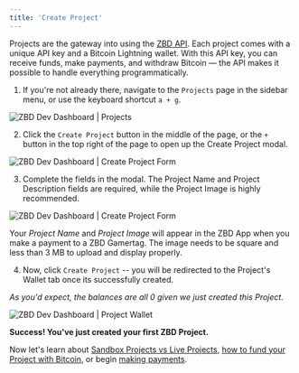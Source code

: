 ```yaml
---
title: 'Create Project'
---
```


Projects are the gateway into using the [ZBD API](/knowledge-base/zebedee-api/overview). Each project comes with a unique API key and a Bitcoin Lightning wallet. With this API key, you can receive funds, make payments, and withdraw Bitcoin — the API makes it possible to handle everything programmatically.

1.  If you're not already there, navigate to the `Projects` page in the sidebar menu, or use the keyboard shortcut `a + g`.

<Frame type="glass" caption="ZBD Dev Dashboard | Projects">
  <img src="/img/v2/projects-default.png" alt="ZBD Dev Dashboard | Projects" />
</Frame>
<br />

2.  Click the `Create Project` button in the middle of the page, or the `+` button in the top right of the page to open up the Create Project modal.

<Frame type="glass" caption="ZBD Dev Dashboard | Create Project Form">
  <img src="/img/v2/projects-create-project.png" alt="ZBD Dev Dashboard | Create Project Form" />
</Frame>
<br />

3.  Complete the fields in the modal. The Project Name and Project Description fields are required, while the Project Image is highly recommended.

<Frame type="glass" caption="ZBD Dev Dashboard | Create Project Form">
  <img src="/img/v2/projects-create-project-2.png" alt="ZBD Dev Dashboard | Create Project Form" />
</Frame>
<br />

<Tip>Your _Project Name_ and _Project Image_ will appear in the ZBD App when you make a payment to a ZBD Gamertag. The image needs to be square and less than 3 MB to upload and display properly.</Tip>  

4.  Now, click `Create Project` -- you will be redirected to the Project's Wallet tab once its successfully created.

_As you'd expect, the balances are all 0 given we just created this Project._

<Frame type="glass" caption="ZBD Dev Dashboard | Project Wallet">
  <img src="/img/v2/projects-wallet-default.png" alt="ZBD Dev Dashboard | Project Wallet" />
</Frame>
<br />

**Success! You've just created your first ZBD Project.**

Now let's learn about [Sandbox Projects vs Live Projects](/docs/dashboard/projects/sandbox), [how to fund your Project with Bitcoin](/docs/dashboard/projects/wallet), or begin [making payments](/docs/dashboard-pay-invoice).